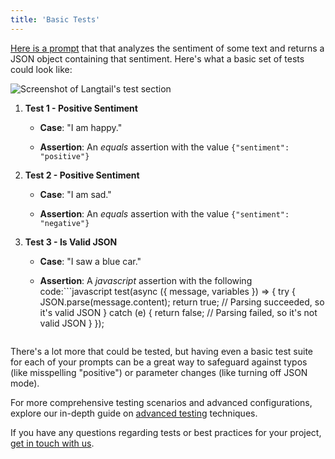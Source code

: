 ```yaml
---
title: 'Basic Tests'
---
```


[Here is a prompt](https://app.langtail.com/playground?shareid=U_-cFxHZwq) that that analyzes the sentiment of some text and returns a JSON object containing that sentiment. Here's what a basic set of tests could look like:

![Screenshot of Langtail's test section](/images/tests/overview/screenshot.png)

1. **Test 1 - Positive Sentiment**

   * **Case**: "I am happy."

   * **Assertion**: An *equals* assertion with the value `{"sentiment": "positive"}`

2. **Test 2 - Positive Sentiment**

   * **Case**: "I am sad."

   * **Assertion**: An *equals* assertion with the value `{"sentiment": "negative"}`

3. **Test 3 - Is Valid JSON**

   * **Case**: "I saw a blue car."

   * **Assertion**: A *javascript* assertion with the following code:```javascript
     test(async ({ message, variables }) => {
       try {
             JSON.parse(message.content);
             return true; // Parsing succeeded, so it's valid JSON
         } catch (e) {
             return false; // Parsing failed, so it's not valid JSON
         }
     });
     ```

There's a lot more that could be tested, but having even a basic test suite for each of your prompts can be a great way to safeguard against typos (like misspelling "positive") or parameter changes (like turning off JSON mode).

<Tip>For more comprehensive testing scenarios and advanced configurations, explore our in-depth guide on [advanced testing](/concepts-and-examples/tests/adv-tests) techniques.</Tip>

If you have any questions regarding tests or best practices for your project, [get in touch with us](/support/get-help).